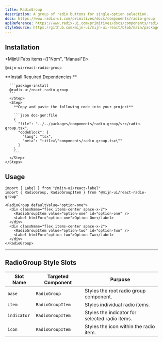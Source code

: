 ```yaml
---
title: RadioGroup
description: A group of radio buttons for single-option selection.
docs: https://www.radix-ui.com/primitives/docs/components/radio-group
apiReference: https://www.radix-ui.com/primitives/docs/components/radio-group#api-reference
styleSource: https://github.com/mijn-ui/mijn-ui-react/blob/main/packages/theme/src/components/radio-group.ts
---
```


<ComponentPreview name="radio-group-example" />

## Installation

<MijnUITabs items={["Npm", "Manual"]}>
  <MijnUITabsContent value="Npm">
  ```package-install
  @mijn-ui/react-radio-group
  ```
  </MijnUITabsContent>
  <MijnUITabsContent value="Manual">
    <Steps>
      <Step>
      **Install Required Dependencies:**

      ```package-install
      @radix-ui/react-radio-group
      ```
      </Step>
      <Step>
        **Copy and paste the following code into your project**

        ```json doc-gen:file
        {
          "file": "../../packages/components/radio-group/src/radio-group.tsx",
          "codeblock": {
            "lang": "tsx",
            "meta": "title=\"components/radio-group.tsx\""
          }
        }
        ```
      </Step>
    </Steps>

  </MijnUITabsContent>
</MijnUITabs>

## Usage

```tsx
import { Label } from "@mijn-ui/react-label"
import { RadioGroup, RadioGroupItem } from "@mijn-ui/react-radio-group"
```

```tsx
<RadioGroup defaultValue="option-one">
  <div className="flex items-center space-x-2">
    <RadioGroupItem value="option-one" id="option-one" />
    <Label htmlFor="option-one">Option One</Label>
  </div>
  <div className="flex items-center space-x-2">
    <RadioGroupItem value="option-two" id="option-two" />
    <Label htmlFor="option-two">Option Two</Label>
  </div>
</RadioGroup>
```

---

## RadioGroup Style Slots

| **Slot Name** | **Targeted Component** | **Purpose**                                    |
| ------------- | ---------------------- | ---------------------------------------------- |
| `base`        | `RadioGroup`           | Styles the root radio group component.         |
| `item`        | `RadioGroupItem`       | Styles individual radio items.                 |
| `indicator`   | `RadioGroupItem`       | Styles the indicator for selected radio items. |
| `icon`        | `RadioGroupItem`       | Styles the icon within the radio item.         |

